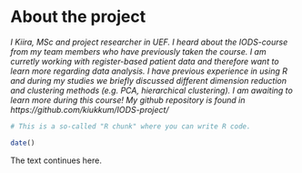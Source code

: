 
# About the project

*I  Kiira, MSc and project researcher in UEF. I heard about the IODS-course from my team members who have previously taken the course. I am curretly working with register-based patient data and therefore want to learn more regarding data analysis. I have previous experience in using R and during my studies we briefly discussed different dimension reduction and clustering methods (e.g. PCA, hierarchical clustering). I am awaiting to learn more during this course! My github repository is found in https://github.com/kiukkum/IODS-project/*

```r
# This is a so-called "R chunk" where you can write R code.

date()

```
The text continues here.

